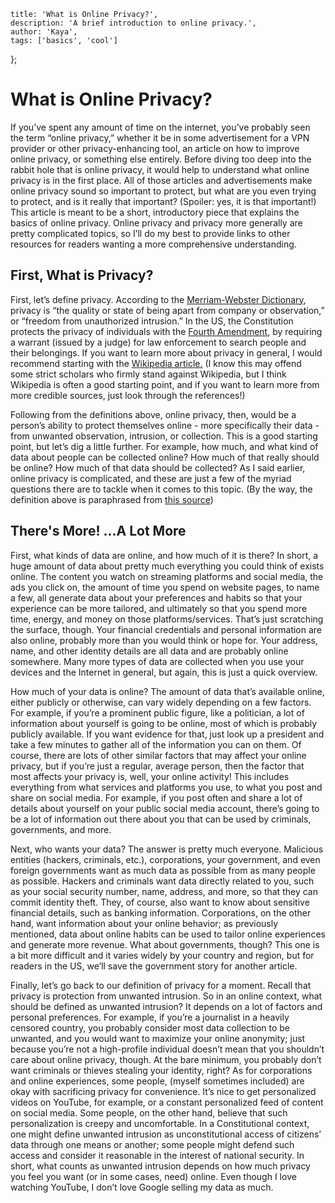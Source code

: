     title: 'What is Online Privacy?',
    description: 'A brief introduction to online privacy.',
    author: 'Kaya',
    tags: ['basics', 'cool']
};

# What is Online Privacy?


If you’ve spent any amount of time on the internet, you’ve probably seen the term “online privacy,” whether it be in some advertisement for a VPN provider or other privacy-enhancing tool, an article on how to improve online privacy, or something else entirely. Before diving too deep into the rabbit hole that is online privacy, it would help to understand what online privacy is in the first place. All of those articles and advertisements make online privacy sound so important to protect, but what are you even trying to protect, and is it really that important? (Spoiler: yes, it is that important!) This article is meant to be a short, introductory piece that explains the basics of online privacy. Online privacy and privacy more generally are pretty complicated topics, so I’ll do my best to provide links to other resources for readers wanting a more comprehensive understanding.

## First, What is Privacy?

First, let’s define privacy. According to the [Merriam-Webster Dictionary](https://www.merriam-webster.com/dictionary/privacy), privacy is “the quality or state of being apart from company or observation,” or “freedom from unauthorized intrusion.” In the US, the Constitution protects the privacy of individuals with the [Fourth Amendment](https://constitution.congress.gov/constitution/amendment-4/), by requiring a warrant (issued by a judge) for law enforcement to search people and their belongings. If you want to learn more about privacy in general, I would recommend starting with the [Wikipedia article.](https://en.wikipedia.org/wiki/Privacy) (I know this may offend some strict scholars who firmly stand against Wikipedia, but I think Wikipedia is often a good starting point, and if you want to learn more from more credible sources, just look through the references!)



Following from the definitions above, online privacy, then, would be a person’s ability to protect themselves online - more specifically their data - from unwanted observation, intrusion, or collection. This is a good starting point, but let’s dig a little further. For example, how much, and what kind of data about people can be collected online? How much of that really should be online? How much of that data should be collected? As I said earlier, online privacy is complicated, and these are just a few of the myriad questions there are to tackle when it comes to this topic.
(By the way, the definition above is paraphrased from [this source](https://www.bitdefender.com/cyberpedia/what-is-online-privacy/))

## There's More! ...A Lot More

First, what kinds of data are online, and how much of it is there? In short, a huge amount of data about pretty much everything you could think of exists online. The content you watch on streaming platforms and social media, the ads you click on, the amount of time you spend on website pages, to name a few, all generate data about your preferences and habits so that your experience can be more tailored, and ultimately so that you spend more time, energy, and money on those platforms/services. That’s just scratching the surface, though. Your financial credentials and personal information are also online, probably more than you would think or hope for. Your address, name, and other identity details are all data and are probably online somewhere. Many more types of data are collected when you use your devices and the Internet in general, but again, this is just a quick overview. 

How much of your data is online? The amount of data that’s available online, either publicly or otherwise, can vary widely depending on a few factors. For example, if you’re a prominent public figure, like a politician, a lot of information about yourself is going to be online, most of which is probably publicly available. If you want evidence for that, just look up a president and take a few minutes to gather all of the information you can on them. Of course, there are lots of other similar factors that may affect your online privacy, but if you’re just a regular, average person, then the factor that most affects your privacy is, well, your online activity! This includes everything from what services and platforms you use, to what you post and share on social media. For example, if you post often and share a lot of details about yourself on your public social media account, there’s going to be a lot of information out there about you that can be used by criminals, governments, and more.


Next, who wants your data? The answer is pretty much everyone. Malicious entities (hackers, criminals, etc.), corporations, your government, and even foreign governments want as much data as possible from as many people as possible. Hackers and criminals want data directly related to you, such as your social security number, name, address, and more, so that they can commit identity theft. They, of course, also want to know about sensitive financial details, such as banking information. Corporations, on the other hand, want information about your online behavior; as previously mentioned, data about online habits can be used to tailor online experiences and generate more revenue. What about governments, though? This one is a bit more difficult and it varies widely by your country and region, but for readers in the US, we’ll save the government story for another article. 

Finally, let’s go back to our definition of privacy for a moment. Recall that privacy is protection from unwanted intrusion. So in an online context, what should be defined as unwanted intrusion? It depends on a lot of factors and personal preferences. For example, if you’re a journalist in a heavily censored country, you probably consider most data collection to be unwanted, and you would want to maximize your online anonymity; just because you’re not a high-profile individual doesn’t mean that you shouldn’t care about online privacy, though. At the bare minimum, you probably don’t want criminals or thieves stealing your identity, right? As for corporations and online experiences, some people, (myself sometimes included) are okay with sacrificing privacy for convenience. It’s nice to get personalized videos on YouTube, for example, or a constant personalized feed of content on social media. Some people, on the other hand, believe that such personalization is creepy and uncomfortable. In a Constitutional context, one might define unwanted intrusion as unconstitutional access of citizens’ data through one means or another; some people might defend such access and consider it reasonable in the interest of national security. In short, what counts as unwanted intrusion depends on how much privacy you feel you want (or in some cases, need) online. Even though I love watching YouTube, I don’t love Google selling my data as much. 

